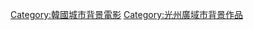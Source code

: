 {{韓國行政區劃分類導航|背景電影}}

[[Category:韓國城市背景電影|Category:韓國城市背景電影]]
[[Category:光州廣域市背景作品|Category:光州廣域市背景作品]]
